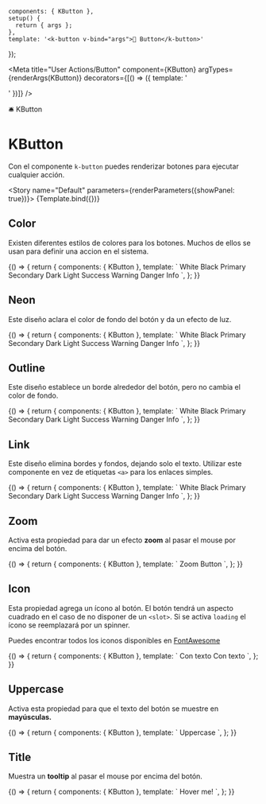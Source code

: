 
    components: { KButton },
    setup() {
      return { args };
    },
    template: '<k-button v-bind="args">🦄 Button</k-button>'
});

<Meta title="User Actions/Button" component={KButton} argTypes={renderArgs(KButton)} decorators={[() => ({ template: '<div class="flex items-center justify-center p-10"><story /></div>' })]} />

<SHead image="https://media.tenor.com/NjWBdlV50R4AAAAC/block-button-family-guy.gif">🛎 KButton</SHead>

# KButton
Con el componente `k-button` puedes renderizar botones para ejecutar cualquier acción.

<Story name="Default" parameters={renderParameters({showPanel: true})}>
  {Template.bind({})}
</Story>

<ArgsTable story="Default" />

## **Color**
Existen diferentes estilos de colores para los botones. Muchos de ellos se usan para definir una accion en el sistema.

<Canvas>
  <Story name="Color" argTypes={renderArgs(KButton, {}, true)} parameters={renderParameters({showPanel: false})}>
    {() => {
      return {
        components: { KButton },
        template: `
          <KButton class="mr-2" color="white">White</KButton>
          <KButton class="mr-2" color="black">Black</KButton>
          <KButton class="mr-2" color="primary">Primary</KButton>
          <KButton class="mr-2" color="secondary">Secondary</KButton>
          <KButton class="mr-2" color="dark">Dark</KButton>
          <KButton class="mr-2" color="light">Light</KButton>
          <KButton class="mr-2" color="success">Success</KButton>
          <KButton class="mr-2" color="warning">Warning</KButton>
          <KButton class="mr-2" color="danger">Danger</KButton>
          <KButton class="mr-2" color="info">Info</KButton>
        `,
      };
    }}
  </Story>
</Canvas>

## **Neon**
Este diseño aclara el color de fondo del botón y da un efecto de luz.

<Canvas >
  <Story name="Neon" argTypes={renderArgs(KButton, {}, true)} parameters={renderParameters({showPanel: false})}>
    {() => {
      return {
        components: { KButton },
        template: `
          <KButton class="mr-2" color="white" neon>White</KButton>
          <KButton class="mr-2" color="black" neon>Black</KButton>
          <KButton class="mr-2" color="primary" neon>Primary</KButton>
          <KButton class="mr-2" color="secondary" neon>Secondary</KButton>
          <KButton class="mr-2" color="dark" neon>Dark</KButton>
          <KButton class="mr-2" color="light" neon>Light</KButton>
          <KButton class="mr-2" color="success" neon>Success</KButton>
          <KButton class="mr-2" color="warning" neon>Warning</KButton>
          <KButton class="mr-2" color="danger" neon>Danger</KButton>
          <KButton class="mr-2" color="info" neon>Info</KButton>
        `,
      };
    }}
  </Story>
</Canvas>

## **Outline**
Este diseño establece un borde alrededor del botón, pero no cambia el color de fondo.

<Canvas >
  <Story name="Outline" argTypes={renderArgs(KButton, {}, true)} parameters={renderParameters({showPanel: false})}>
    {() => {
      return {
        components: { KButton },
        template: `
          <KButton class="mr-2" color="white" outline>White</KButton>
          <KButton class="mr-2" color="black" outline>Black</KButton>
          <KButton class="mr-2" color="primary" outline>Primary</KButton>
          <KButton class="mr-2" color="secondary" outline>Secondary</KButton>
          <KButton class="mr-2" color="dark" outline>Dark</KButton>
          <KButton class="mr-2" color="light" outline>Light</KButton>
          <KButton class="mr-2" color="success" outline>Success</KButton>
          <KButton class="mr-2" color="warning" outline>Warning</KButton>
          <KButton class="mr-2" color="danger" outline>Danger</KButton>
          <KButton class="mr-2" color="info" outline>Info</KButton>
        `,
      };
    }}
  </Story>
</Canvas>

## **Link**
Este diseño elimina bordes y fondos, dejando solo el texto. Utilizar este componente en vez de etiquetas `<a>` para los enlaces simples.

<Canvas>
  <Story name="Link" argTypes={renderArgs(KButton, {}, true)} parameters={renderParameters({showPanel: false})}>
    {() => {
      return {
        components: { KButton },
        template: `
          <KButton class="mr-2" color="white" link>White</KButton>
          <KButton class="mr-2" color="black" link>Black</KButton>
          <KButton class="mr-2" color="primary" link>Primary</KButton>
          <KButton class="mr-2" color="secondary" link>Secondary</KButton>
          <KButton class="mr-2" color="dark" link>Dark</KButton>
          <KButton class="mr-2" color="light" link>Light</KButton>
          <KButton class="mr-2" color="success" link>Success</KButton>
          <KButton class="mr-2" color="warning" link>Warning</KButton>
          <KButton class="mr-2" color="danger" link>Danger</KButton>
          <KButton class="mr-2" color="info" link>Info</KButton>
        `,
      };
    }}
  </Story>
</Canvas>


## **Zoom**
Activa esta propiedad para dar un efecto **zoom** al pasar el mouse por encima del botón.

<Canvas>
  <Story name="Zoom" argTypes={renderArgs(KButton, {}, true)} parameters={renderParameters({showPanel: false})}>
    {() => {
      return {
        components: { KButton },
        template: `
          <KButton zoom>Zoom Button</KButton>
        `,
      };
    }}
  </Story>
</Canvas>


## **Icon**
Esta propiedad agrega un ícono al botón. El botón tendrá un aspecto cuadrado en el caso de no disponer de un `<slot>`. Si se activa `loading` el ícono se reemplazará por un spinner.

Puedes encontrar todos los iconos disponibles en [FontAwesome](https://fontawesome.com/search?q=)

<Canvas>
  <Story name="Icon" argTypes={renderArgs(KButton, {}, true)} parameters={renderParameters({showPanel: false})}>
    {() => {
      return {
        components: { KButton },
        template: `
          <KButton class="mr-2" color="primary" icon="user">Con texto</KButton>
          <KButton class="mr-2" color="primary" icon="user" />
          <KButton color="primary" icon="user" loading>Con texto</KButton>
        `,
      };
    }}
  </Story>
</Canvas>

## **Uppercase**
Activa esta propiedad para que el texto del botón se muestre en **mayúsculas.**

<Canvas>
  <Story name="Uppercase" argTypes={renderArgs(KButton, {}, true)} parameters={renderParameters({showPanel: false})}>
    {() => {
      return {
        components: { KButton },
        template: `
          <KButton uppercase>Uppercase</KButton>
        `,
      };
    }}
  </Story>
</Canvas>

## **Title**
Muestra un **tooltip** al pasar el mouse por encima del botón.

<Canvas>
  <Story name="Title" argTypes={renderArgs(KButton, {}, true)} parameters={renderParameters({showPanel: false})}>
    {() => {
      return {
        components: { KButton },
        template: `
          <KButton title="Lorem ipsum dolor sit">Hover me!</KButton>
        `,
      };
    }}
  </Story>
</Canvas>

